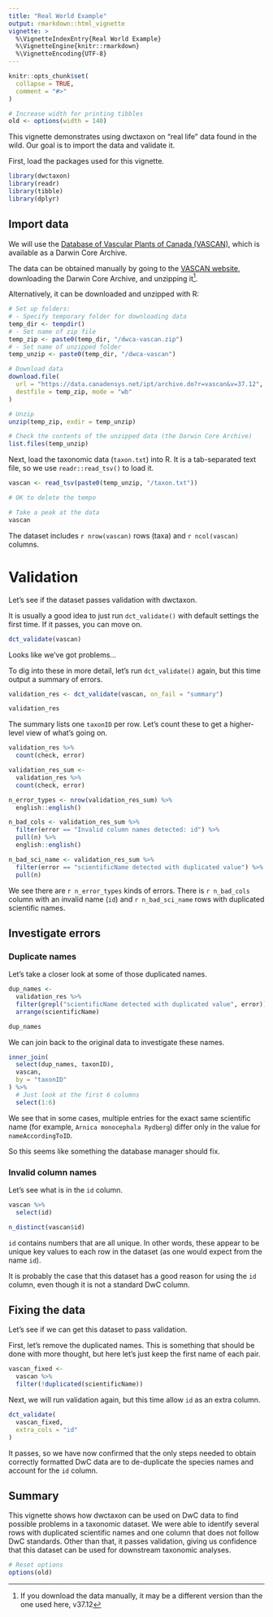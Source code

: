 ```yaml
---
title: "Real World Example"
output: rmarkdown::html_vignette
vignette: >
  %\VignetteIndexEntry{Real World Example}
  %\VignetteEngine{knitr::rmarkdown}
  %\VignetteEncoding{UTF-8}
---
```


```r
knitr::opts_chunk$set(
  collapse = TRUE,
  comment = "#>"
)

# Increase width for printing tibbles
old <- options(width = 140)
```

This vignette demonstrates using dwctaxon on "real life" data found in the wild. Our goal is to import the data and validate it.

First, load the packages used for this vignette.

```r
library(dwctaxon)
library(readr)
library(tibble)
library(dplyr)
```

## Import data

We will use the [Database of Vascular Plants of Canada (VASCAN)](http://data.canadensys.net/ipt/resource.do?r=vascan), which is available as a Darwin Core Archive.

The data can be obtained manually by going to the [VASCAN website](http://data.canadensys.net/ipt/resource.do?r=vascan), downloading the Darwin Core Archive, and unzipping it^[If you download the data manually, it may be a different version than the one used here, v37.12].

Alternatively, it can be downloaded and unzipped with R:

```r
# Set up folders:
# - Specify temporary folder for downloading data
temp_dir <- tempdir()
# - Set name of zip file
temp_zip <- paste0(temp_dir, "/dwca-vascan.zip")
# - Set name of unzipped folder
temp_unzip <- paste0(temp_dir, "/dwca-vascan")

# Download data
download.file(
  url = "https://data.canadensys.net/ipt/archive.do?r=vascan&v=37.12",
  destfile = temp_zip, mode = "wb"
)

# Unzip
unzip(temp_zip, exdir = temp_unzip)

# Check the contents of the unzipped data (the Darwin Core Archive)
list.files(temp_unzip)
```

Next, load the taxonomic data (`taxon.txt`) into R. It is a tab-separated text file, so we use `readr::read_tsv()` to load it.

```r
vascan <- read_tsv(paste0(temp_unzip, "/taxon.txt"))

# OK to delete the tempo

# Take a peak at the data
vascan
```

The dataset includes `r nrow(vascan)` rows (taxa) and `r ncol(vascan)` columns.

# Validation

Let's see if the dataset passes validation with dwctaxon.

It is usually a good idea to just run `dct_validate()` with default settings the first time.
If it passes, you can move on.

```r
dct_validate(vascan)
```

Looks like we've got problems...

To dig into these in more detail, let's run `dct_validate()` again, but this time output a summary of errors.

```r
validation_res <- dct_validate(vascan, on_fail = "summary")

validation_res
```

The summary lists one `taxonID` per row. Let's count these to get a higher-level view of what's going on.

```r
validation_res %>%
  count(check, error)
```

```r
validation_res_sum <-
  validation_res %>%
  count(check, error)

n_error_types <- nrow(validation_res_sum) %>%
  english::english()

n_bad_cols <- validation_res_sum %>%
  filter(error == "Invalid column names detected: id") %>%
  pull(n) %>%
  english::english()

n_bad_sci_name <- validation_res_sum %>%
  filter(error == "scientificName detected with duplicated value") %>%
  pull(n)
```

We see there are `r n_error_types` kinds of errors. 
There is `r n_bad_cols` column with an invalid name (`id`) and `r n_bad_sci_name` rows with duplicated scientific names.

## Investigate errors

### Duplicate names

Let's take a closer look at some of those duplicated names.

```r
dup_names <-
  validation_res %>%
  filter(grepl("scientificName detected with duplicated value", error)) %>%
  arrange(scientificName)

dup_names
```

We can join back to the original data to investigate these names.

```r
inner_join(
  select(dup_names, taxonID),
  vascan,
  by = "taxonID"
) %>%
  # Just look at the first 6 columns
  select(1:6)
```

We see that in some cases, multiple entries for the exact same scientific name (for example, `Arnica monocephala Rydberg`) differ only in the value for `nameAccordingToID`.

So this seems like something the database manager should fix.

### Invalid column names

Let's see what is in the `id` column.

```r
vascan %>%
  select(id)

n_distinct(vascan$id)
```

`id` contains numbers that are all unique.
In other words, these appear to be unique key values to each row in the dataset (as one would expect from the name `id`).

It is probably the case that this dataset has a good reason for using the `id` column, even though it is not a standard DwC column.

## Fixing the data

Let's see if we can get this dataset to pass validation.

First, let's remove the duplicated names.
This is something that should be done with more thought, but here let's just keep the first name of each pair.

```r
vascan_fixed <-
  vascan %>%
  filter(!duplicated(scientificName))
```

Next, we will run validation again, but this time allow `id` as an extra column.

```r
dct_validate(
  vascan_fixed,
  extra_cols = "id"
)
```

It passes, so we have now confirmed that the only steps needed to obtain correctly formatted DwC data are to de-duplicate the species names and account for the `id` column.

## Summary

This vignette shows how dwctaxon can be used on DwC data to find possible problems in a taxonomic dataset.
We were able to identify several rows with duplicated scientific names and one column that does not follow DwC standards.
Other than that, it passes validation, giving us confidence that this dataset can be used for downstream taxonomic analyses.

```r
# Reset options
options(old)
```
